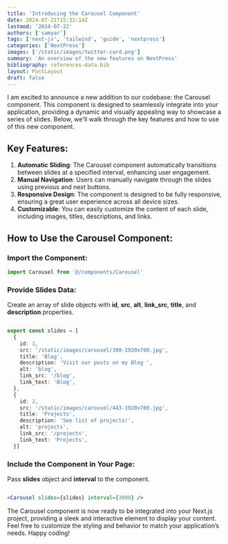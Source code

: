 ```yaml
---
title: 'Introducing the Carousel Component'
date: 2024-07-21T15:32:14Z
lastmod: '2024-07-22'
authors: ['samyar']
tags: ['next-js', 'tailwind', 'guide', 'nextpress']
categories: ['NextPress']
images: ['/static/images/twitter-card.png']
summary: 'An overview of the new features on NextPress'
bibliography: references-data.bib
layout: PostLayout
draft: false
---
```


I am excited to announce a new addition to our codebase: the Carousel component. This component is designed to seamlessly integrate into your application, providing a dynamic and visually appealing way to showcase a series of slides. Below, we'll walk through the key features and how to use of this new component.

## Key Features:

1. **Automatic Sliding**: The Carousel component automatically transitions between slides at a specified interval, enhancing user engagement.
2. **Manual Navigation**: Users can manually navigate through the slides using previous and next buttons.
3. **Responsive Design**: The component is designed to be fully responsive, ensuring a great user experience across all device sizes.
4. **Customizable**: You can easily customize the content of each slide, including images, titles, descriptions, and links.

## How to Use the Carousel Component:

### Import the Component:

```jsx:YourComponent.jsx
import Carousel from '@/components/Carousel'
```

### Provide Slides Data:

Create an array of slide objects with **id**, **src**, **alt**, **link_src**, **title**, and **description** properties.

```ts:data/carousel/demo.ts

export const slides = [
  {
    id: 1,
    src: '/static/images/carousel/380-1920x700.jpg',
    title: 'Blog',
    description: 'Visit our posts on my Blog ',
    alt: 'blog',
    link_src: '/blog',
    link_text: 'Blog',
  },
  {
    id: 2,
    src: '/static/images/carousel/443-1920x700.jpg',
    title: 'Projects',
    description: 'See list of projects!',
    alt: 'projects',
    link_src: '/projects',
    link_text: 'Projects',
  }]

```

### Include the Component in Your Page:

Pass **slides** object and **interval** to the component.

```jsx:YourComponent.jsx

<Carousel slides={slides} interval={3000} />

```

The Carousel component is now ready to be integrated into your Next.js project, providing a sleek and interactive element to display your content. Feel free to customize the styling and behavior to match your application’s needs. Happy coding!

